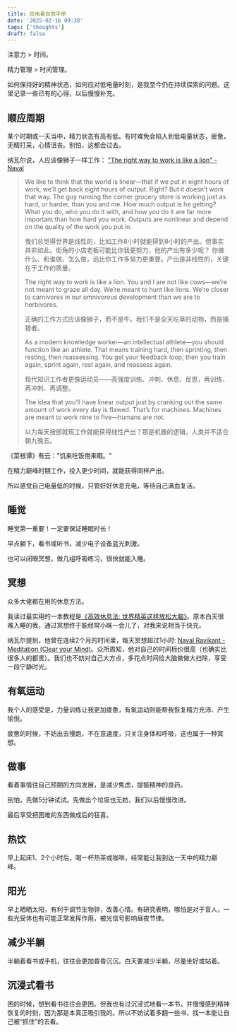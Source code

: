 ```yaml
---
title: 低电量自救手册
date: '2025-02-16 09:38'
tags: ['thoughts']
draft: false
---
```


注意力 > 时间。

精力管理 > 时间管理。

如何保持好的精神状态，如何应对低电量时刻，是我至今仍在持续探索的问题。这里记录一些已有的心得，以后慢慢补充。

## 顺应周期

某个时期或一天当中，精力状态有高有低。有时难免会陷入到低电量状态，疲惫，无精打采，心情沮丧。别怕，这都会过去。

纳瓦尔说，人应该像狮子一样工作：
["The right way to work is like a lion" - Naval](https://www.youtube.com/watch?v=aLhF01_nJ9Q)

> We like to think that the world is linear—that if we put in eight hours of work, we’ll get back eight hours of output. Right? But it doesn’t work that way. The guy running the corner grocery store is working just as hard, or harder, than you and me. How much output is he getting? What you do, who you do it with, and how you do it are far more important than how hard you work. Outputs are nonlinear and depend on the quality of the work you put in.
>
> 我们总觉得世界是线性的，比如工作8小时就能得到8小时的产出。但事实并非如此。街角的小店老板可能比你我更努力，他的产出有多少呢？ 你做什么、和谁做、怎么做，远比你工作多努力更重要。产出是非线性的，关键在于工作的质量。
>
> The right way to work is like a lion. You and I are not like cows—we’re not meant to graze all day. We’re meant to hunt like lions. We’re closer to carnivores in our omnivorous development than we are to herbivores.
>
> 正确的工作方式应该像狮子，而不是牛。我们不是全天吃草的动物，而是捕猎者。
>
> As a modern knowledge worker—an intellectual athlete—you should function like an athlete. That means training hard, then sprinting, then resting, then reassessing. You get your feedback loop, then you train again, sprint again, rest again, and reassess again.
>
> 现代知识工作者更像运动员——高强度训练、冲刺、休息、反思，再训练、再冲刺、再调整。
>
> The idea that you’ll have linear output just by cranking out the same amount of work every day is flawed. That’s for machines. Machines are meant to work nine to five—humans are not.
>
> 以为每天按部就班工作就能获得线性产出？那是机器的逻辑，人类并不适合朝九晚五。

《菜根谭》有云："饥来吃饭倦来眠。"

在精力巅峰时期工作，投入更少时间，就能获得同样产出。

所以感觉自己电量低的时候，只管好好休息充电，等待自己满血复活。

## 睡觉

睡觉第一重要！一定要保证睡眠时长！

早点躺下，看书或听书，减少电子设备蓝光刺激。

也可以闭眼冥想，做几组呼吸练习，很快就能入睡。

## 冥想

众多大佬都在用的休息方法。

我读过最实用的一本教程是[《高效休息法: 世界精英这样放松大脑》](https://book.douban.com/subject/33440045/)。原本白天很难入睡的我，通过冥想终于能经常小眯一会儿了，对我来说相当于快充。

纳瓦尔提到，他曾在连续2个月的时间里，每天冥想超过1小时: [Naval Ravikant - Meditation (Clear your Mind)](https://www.youtube.com/watch?v=lpVLCxHQHKY)。众所周知，他对自己的时间标价很高（也确实比很多人的都贵）。我们也不妨对自己大方点，多花点时间给大脑做做大扫除，享受一段宁静时光。

## 有氧运动

我个人的感受是，力量训练让我更加疲惫，有氧运动则能帮我恢复精力充沛、产生愉悦。

疲惫的时候，不妨出去慢跑，不在意速度，只关注身体和呼吸，这也属于一种冥想。

## 做事

看着事情往自己预期的方向发展，是减少焦虑，提振精神的良药。

别怕，先做5分钟试试。先做出个垃圾也无妨，我们以后慢慢改进。

最后享受把困难的东西做成后的狂喜。

## 热饮

早上起床1、2个小时后，喝一杯热茶或咖啡，经常能让我到达一天中的精力巅峰。

## 阳光

早上晒晒太阳，有利于调节生物钟，改善心情。有研究表明，哪怕是对于盲人，一些光受体也有可能正常发挥作用，被光信号影响昼夜节律。

## 减少半躺

半躺着看书或手机，往往会更加昏昏沉沉。白天要减少半躺，尽量坐好或站着。

## 沉浸式看书

困的时候，想到看书往往会更困。但我也有过沉浸式地看一本书，并慢慢感到精神恢复的时刻，因为那是本真正吸引我的。所以不妨试着多翻一些书，找一本能让自己被“抓住”的去看。